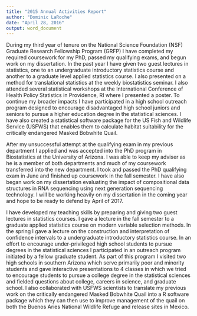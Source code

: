 ```yaml
---
title: "2015 Annual Activities Report"
author: "Dominic LaRoche"
date: "April 28, 2016"
output: word_document
---
```


During my third year of tenure on the National Science Foundation (NSF) Graduate Research Fellowship Program (GRFP) I have completed my required coursework for my PhD, passed my qualifying exams, and begun work on my dissertation. In the past year I have given two guest lectures in statistics, one to an undergraduate introductory statistics course and another to a graduate level applied statistics course.  I also presented on a method for translational statistics at the weekly biostatistics seminar. I also attended several statistical workshops at the International Conference of Health Policy Statistics in Providence, RI where I presented a poster. To continue my broader impacts I have participated in a high school outreach program designed to encourage disadvantaged high school juniors and seniors to pursue a higher education degree in the statistical sciences.  I have also created a statistical software package for the US Fish and Wildlife Service (USFWS) that enables them to calculate habitat suitability for the critically endangered Masked Bobwhite Quail.

After my unsuccessful attempt at the qualifying exam in my previous department I applied and was accepted into the PhD program in Biostatistics at the University of Arizona.  I was able to keep my adviser as he is a member of both departments and much of my coursework transferred into the new department.  I took and passed the PhD qualifying exam in June and finished up coursework in the fall semester.  I have also began work on my dissertation evaluating the impact of compositional data structures in RNA sequencing using next generation sequencing technology.  I will be working heavily on my dissertation in the coming year and hope to be ready to defend by April of 2017. 

I have developed my teaching skills by preparing and giving two guest lectures in statistics courses.  I gave a lecture in the fall semester to a graduate applied statistics course on modern variable selection methods.  In the spring I gave a lecture on the construction and interpretation of confidence intervals to a undergraduate introductory statistics course.  In an effort to encourage under-privileged high school students to pursue degrees in the statistical sciences I participated in an outreach program initiated by a fellow graduate student.  As part of this program I visited two high schools  in southern Arizona which serve primarily poor and minority students and gave interactive presentations to 4 classes in which we tried to encourage students to pursue a college degree in the statistical sciences and fielded questions about college, careers in science, and graduate school.  I also collaborated with USFWS scientists to translate my previous work on the critically endangered Masked Bobwhite Quail into a R software package which they can then use to improve management of the quail on both the Buenos Aries National Wildlife Refuge and release sites in Mexico.
